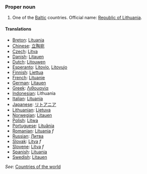 ===Proper noun===
# One of the [[Baltic]] countries. Official name: [[w:Catalonia|Republic of Lithuania]].
==== Translations ====
*[[Breton]]: [[Lituania]]
*[[Chinese]]: [[立陶宛]]
*[[Czech]]: [[Litva]]
*[[Danish]]: [[Litauen]]
*[[Dutch]]: [[Litouwen]]
*[[Esperanto]]: [[Litovio]], [[Litovujo]]
*[[Finnish]]: [[Liettua]]
*[[French]]: [[Lituanie]]
*[[German]]: [[Litauen]]
*[[Greek]]: [[Λιθουανία]]
*[[Indonesian]]: Lithuania
*[[Italian]]: [[Lituania]]
*[[Japanese]]: [[リトアニア]]
*[[Lithuanian]]: [[Lietuva]]
*[[Norwegian]]: [[Litauen]]
*[[Polish]]: [[Litwa]]
*[[Portuguese]]: [[Lituânia]]
*[[Romanian]]: [[Lituania]] ''f''
*[[Russian]]: [[Литва]]
*[[Slovak]]: [[Litva#Slovak|Litva]] ''f''
*[[Slovene]]: [[Litva]] ''f''
*[[Spanish]]: [[Lituania]]
*[[Swedish]]: [[Litauen]]

''See'': [[Countries of the world]]